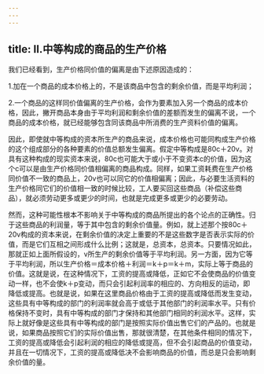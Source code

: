 ```yaml
---
---
---
```

title: Ⅱ.中等构成的商品的生产价格
---



我们已经看到，生产价格同价值的偏离是由下述原因造成的：

1.加在一个商品的成本价格上的，不是该商品中包含的剩余价值，而是平均利润；

2.一个商品的这样同价值偏离的生产价格，会作为要素加入另一个商品的成本价格，因此，撇开商品本身由于平均利润和剩余价值的差额而发生的偏离不说，一个商品的成本价格，就已经能够包含同该商品中所消费的生产资料价值的偏离。

因此，即使就中等构成的资本所生产的商品来说，成本价格也可能同构成生产价格的这个组成部分的各种要素的价值总额发生偏离。假定中等构成是80c＋20v。对具有这种构成的现实资本来说，80c也可能大于或小于不变资本c的价值，因为这个c可以是由生产价格同价值相偏离的商品构成。同样，如果工资耗费在生产价格同价值不一致的商品上，20v也可以同它的价值相偏离；因此，与必要生活资料的生产价格同它们的价值相一致的时候比较，工人要买回这些商品（补偿这些商品），就必须劳动更多或更少的时间，也就是完成更多或更少的必要劳动。

然而，这种可能性根本不影响关于中等构成的商品所提出的各个论点的正确性。归于这些商品的利润量，等于其中包含的剩余价值量。例如，就上述那个按80c＋20v构成的资本来说，在剩余价值的决定上重要的不是这些数字是否表示实际的价值，而是它们互相之间形成什么比例；这就是，总资本，总资本。只要情况如此，那就正如上面所假设的，v所生产的剩余价值等于平均利润。另一方面，因为它等于平均利润，所以生产价格＝成本价格＋利润＝k＋p＝k＋m，实际上等于商品的价值。这就是说，在这种情况下，工资的提高或降低，正如它不会使商品的价值变动一样，也不会使k＋p变动，而只会引起利润率的相应的、方向相反的运动，即降低或提高。也就是说，如果在这里商品价格由于工资的提高或降低而发生变动，这些具有中等构成的部门的利润率就会高于或低于其他部门的利润率水平。只有价格保持不变时，具有中等构成的部门才保持和其他部门相同的利润水平。这样，实际上就好像是这些具有中等构成的部门是按照实际价值出售它们的产品的。也就是说，如果商品按照它们的实际价值出售，那就很清楚，在其他条件相同的情况下，工资的提高或降低会引起利润的相应的降低或提高，但不会引起商品的价值变动，并且在一切情况下，工资的提高或降低决不会影响商品的价值，而总是只会影响剩余价值的量。